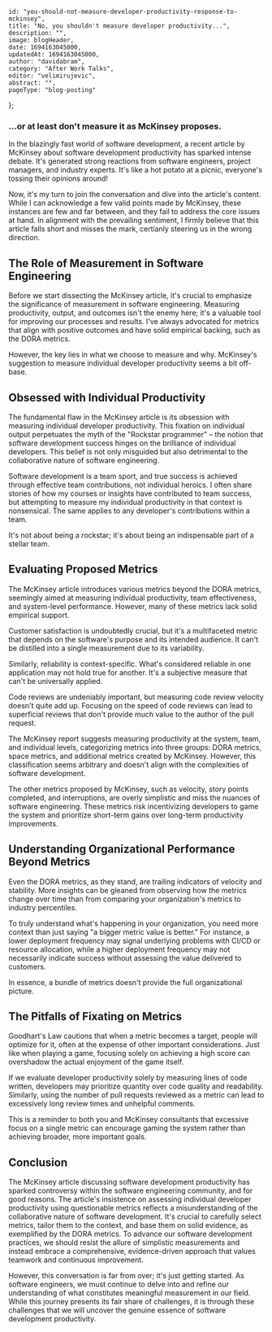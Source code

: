 
    id: "you-should-not-measure-developer-productivity-response-to-mckinsey",
    title: "No, you shouldn't measure developer productivity...",
    description: "",
    image: blogHeader,
    date: 1694163045000,
    updatedAt: 1694163045000,
    author: "davidabram",
    category: "After Work Talks",
    editor: "velimirujevic",
    abstract: "",
    pageType: "blog-posting"
};

### ...or at least don't measure it as McKinsey proposes.

In the blazingly fast world of software development, a recent article by McKinsey about software development productivity has sparked intense debate. It's generated strong reactions from software engineers, project managers, and industry experts. It's like a hot potato at a picnic, everyone's tossing their opinions around!  

Now, it's my turn to join the conversation and dive into the article's content. While I can acknowledge a few valid points made by McKinsey, these instances are few and far between, and they fail to address the core issues at hand. In alignment with the prevailing sentiment, I firmly believe that this article falls short and misses the mark, certianly steering us in the wrong direction.

## The Role of Measurement in Software Engineering

Before we start dissecting the McKinsey article, it's crucial to emphasize the significance of measurement in software engineering. Measuring productivity, output, and outcomes isn't the enemy here; it's a valuable tool for improving our processes and results.  I've always advocated for metrics that align with positive outcomes and have solid empirical backing, such as the DORA metrics.

However, the key lies in what we choose to measure and why. McKinsey's suggestion to measure individual developer productivity seems a bit off-base.

## Obsessed with Individual Productivity

The fundamental flaw in the McKinsey article is its obsession with measuring individual developer productivity. This fixation on individual output perpetuates the myth of the "Rockstar programmer" – the notion that software development success hinges on the brilliance of individual developers. This belief is not only misguided but also detrimental to the collaborative nature of software engineering.

Software development is a team sport, and true success is achieved through effective team contributions, not individual heroics. I often share stories of how my courses or insights have contributed to team success, but attempting to measure my individual productivity in that context is nonsensical. The same applies to any developer's contributions within a team.

It's not about being a rockstar; it's about being an indispensable part of a stellar team.

## Evaluating Proposed Metrics

The McKinsey article introduces various metrics beyond the DORA metrics, seemingly aimed at measuring individual productivity, team effectiveness, and system-level performance. However, many of these metrics lack solid empirical support.

Customer satisfaction is undoubtedly crucial, but it's a multifaceted metric that depends on the software's purpose and its intended audience. It can't be distilled into a single measurement due to its variability.

Similarly, reliability is context-specific. What's considered reliable in one application may not hold true for another. It's a subjective measure that can't be universally applied.

Code reviews are undeniably important, but measuring code review velocity doesn't quite add up. Focusing on the speed of code reviews can lead to superficial reviews that don't provide much value to the author of the pull request.

The McKinsey report suggests measuring productivity at the system, team, and individual levels, categorizing metrics into three groups: DORA metrics, space metrics, and additional metrics created by McKinsey. However, this classification seems arbitrary and doesn't align with the complexities of software development.

The other metrics proposed by McKinsey, such as velocity, story points completed, and interruptions, are overly simplistic and miss the nuances of software engineering. These metrics risk incentivizing developers to game the system and prioritize short-term gains over long-term productivity improvements.

## Understanding Organizational Performance Beyond Metrics

Even the DORA metrics, as they stand, are trailing indicators of velocity and stability. More insights can be gleaned from observing how the metrics change over time than from comparing your organization's metrics to industry percentiles.

To truly understand what's happening in your organization, you need more context than just saying "a bigger metric value is better." For instance, a lower deployment frequency may signal underlying problems with CI/CD or resource allocation, while a higher deployment frequency may not necessarily indicate success without assessing the value delivered to customers.

In essence, a bundle of metrics doesn't provide the full organizational picture.

## The Pitfalls of Fixating on Metrics

Goodhart's Law cautions that when a metric becomes a target, people will optimize for it, often at the expense of other important considerations. Just like when playing a game, focusing solely on achieving a high score can overshadow the actual enjoyment of the game itself.

If we evaluate developer productivity solely by measuring lines of code written, developers may prioritize quantity over code quality and readability. Similarly, using the number of pull requests reviewed as a metric can lead to excessively long review times and unhelpful comments.

This is a reminder to both you and McKinsey consultants that excessive focus on a single metric can encourage gaming the system rather than achieving broader, more important goals.

## Conclusion

The McKinsey article discussing software development productivity has sparked controversy within the software engineering community, and for good reasons. The article's insistence on assessing individual developer productivity using questionable metrics reflects a misunderstanding of the collaborative nature of software development. It's crucial to carefully select metrics, tailor them to the context, and base them on solid evidence, as exemplified by the DORA metrics. To advance our software development practices, we should resist the allure of simplistic measurements and instead embrace a comprehensive, evidence-driven approach that values teamwork and continuous improvement.

However, this conversation is far from over; it's just getting started. As software engineers, we must continue to delve into and refine our understanding of what constitutes meaningful measurement in our field. While this journey presents its fair share of challenges, it is through these challenges that we will uncover the genuine essence of software development productivity.


